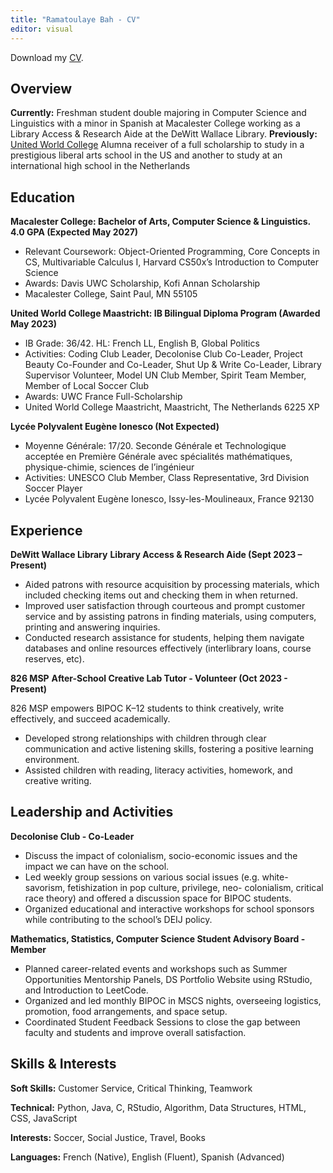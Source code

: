 ```yaml
---
title: "Ramatoulaye Bah - CV"
editor: visual
---
```


<i class='bi-download'></i> Download my <a href="https://drive.google.com/file/d/1uYGDVPwaa7qwx0tW8p-CmIUWgGqrVmKz/view?usp=sharing" target="_blank">CV</a>.

## Overview

**Currently:** Freshman student double majoring in Computer Science and Linguistics with a minor in Spanish at Macalester College working as a Library Access & Research Aide at the DeWitt Wallace Library. **Previously:** [United World College](https://www.uwc.org/) Alumna receiver of a full scholarship to study in a prestigious liberal arts school in the US and another to study at an international high school in the Netherlands

## Education

**Macalester College: Bachelor of Arts, Computer Science & Linguistics. 4.0 GPA (Expected May 2027)**

-   Relevant Coursework: Object-Oriented Programming, Core Concepts in CS, Multivariable Calculus I, Harvard CS50x’s Introduction to Computer Science
- Awards: Davis UWC Scholarship, Kofi Annan Scholarship
-   Macalester College, Saint Paul, MN 55105

**United World College Maastricht: IB Bilingual Diploma Program (Awarded May 2023)**

-   IB Grade: 36/42. HL: French LL, English B, Global Politics
- Activities: Coding Club Leader, Decolonise Club Co-Leader, Project Beauty Co-Founder and Co-Leader, Shut Up & Write Co-Leader, Library Supervisor Volunteer, Model UN Club Member, Spirit Team Member, Member of Local Soccer Club 
- Awards: UWC France Full-Scholarship
-   United World College Maastricht, Maastricht, The Netherlands 6225 XP

**Lycée Polyvalent Eugène Ionesco (Not Expected)**

-   Moyenne Générale: 17/20. Seconde Générale et Technologique acceptée en Première Générale avec spécialités mathématiques, physique-chimie, sciences de l'ingénieur
-   Activities: UNESCO Club Member, Class Representative, 3rd Division Soccer Player
-   Lycée Polyvalent Eugène Ionesco, Issy-les-Moulineaux, France 92130

## Experience

**DeWitt Wallace Library**
**Library Access & Research Aide (Sept 2023 – Present)**

-   Aided patrons with resource acquisition by processing materials, which included checking items out and checking them in when returned.
-   Improved user satisfaction through courteous and prompt customer service and by assisting patrons in finding materials, using computers, printing and answering inquiries.
-   Conducted research assistance for students, helping them navigate databases and online resources effectively (interlibrary loans, course reserves, etc).

**826 MSP**
**After-School Creative Lab Tutor - Volunteer (Oct 2023 - Present)**

826 MSP empowers BIPOC K–12 students to think creatively, write effectively, and succeed academically. 

-   Developed strong relationships with children through clear communication and active listening skills, fostering a positive learning environment.
-   Assisted children with reading, literacy activities, homework, and creative writing.


## Leadership and Activities

**Decolonise Club - Co-Leader**

-   Discuss the impact of colonialism, socio-economic issues and the impact we can have on the school.
-   Led weekly group sessions on various social issues (e.g. white-savorism, fetishization in pop culture, privilege, neo- colonialism, critical race theory) and offered a discussion space for BIPOC students.
-   Organized educational and interactive workshops for school sponsors while contributing to the school’s DEIJ policy.

**Mathematics, Statistics, Computer Science Student Advisory Board - Member**

- Planned career-related events and workshops such as Summer Opportunities Mentorship Panels, DS Portfolio Website using RStudio, and Introduction to LeetCode.
- Organized and led monthly BIPOC in MSCS nights, overseeing logistics, promotion, food arrangements, and space setup. 
- Coordinated Student Feedback Sessions to close the gap between faculty and students and improve overall satisfaction.

## Skills & Interests

**Soft Skills:** Customer Service, Critical Thinking, Teamwork

**Technical:** Python, Java, C, RStudio, Algorithm, Data Structures, HTML, CSS, JavaScript

**Interests:** Soccer, Social Justice, Travel, Books 

**Languages:** French (Native), English (Fluent), Spanish (Advanced)

